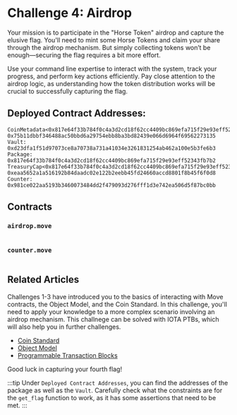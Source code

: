 




# Challenge 4: Airdrop

Your mission is to participate in the "Horse Token" airdrop and capture the elusive flag. You'll need to mint some Horse Tokens and claim your share through the airdrop mechanism. But simply collecting tokens won’t be enough—securing the flag requires a bit more effort.

Use your command line expertise to interact with the system, track your progress, and perform key actions efficiently. Pay close attention to the airdrop logic, as understanding how the token distribution works will be crucial to successfully capturing the flag.

## Deployed Contract Addresses:
```
CoinMetadata<0x817e64f33b784f0c4a3d2cd18f62cc4409bc869efa715f29e93eff52343fb7b2::airdrop::AIRDROP>: 0x75b11dbbf346488ac50bbd6a29754ebb8ba3bd82439e066d6964f69562273135
Vault: 0xd23dfa1f51d97073ce8a70738a731a41034e3261831254ab462a100e5b3fe6b3
Package: 0x817e64f33b784f0c4a3d2cd18f62cc4409bc869efa715f29e93eff52343fb7b2
TreasuryCap<0x817e64f33b784f0c4a3d2cd18f62cc4409bc869efa715f29e93eff52343fb7b2::airdrop::AIRDROP>: 0xeaa5652a1a516192b84daadc02e122b2eebb45fd24660accd8801f8b45f6f0d8
Counter: 0x981ce022aa5193b3460073484dd2f479093d276fff1d3e742ea506d5f87bc0bb
```

## Contracts

### `airdrop.move`
```move file=<rootDir>/docs/examples/move/ctf/challenge_4/sources/airdrop.move
```

### `counter.move`
```move file=<rootDir>/docs/examples/move/ctf/challenge_4/sources/counter.move
```

## Related Articles
Challenges 1-3 have introduced you to the basics of interacting with Move contracts, the Object Model, and the Coin Standard. In this challenge, you'll need to apply your knowledge to a more complex scenario involving an airdrop mechanism.
This challnege can be solved with IOTA PTBs, which will also help you in further challenges.

- [Coin Standard](../standards/coin.mdx)
- [Object Model](../iota-101/objects/object-model.mdx)
- [Programmable Transaction Blocks](../iota-101/transactions/ptb/programmable-transaction-blocks-overview.mdx)



Good luck in capturing your fourth flag!


:::tip
Under `Deployed Contract Addresses`, you can find the addresses of the package as well as the `Vault`. Carefully check what the constraints are for the `get_flag` function to work, as it has some assertions that need to be met.
:::

<ChallengeVerifier expectedObjectType="0x817e64f33b784f0c4a3d2cd18f62cc4409bc869efa715f29e93eff52343fb7b2::airdrop::Flag" challengeNumber="4" nftName="Airdrop"/>